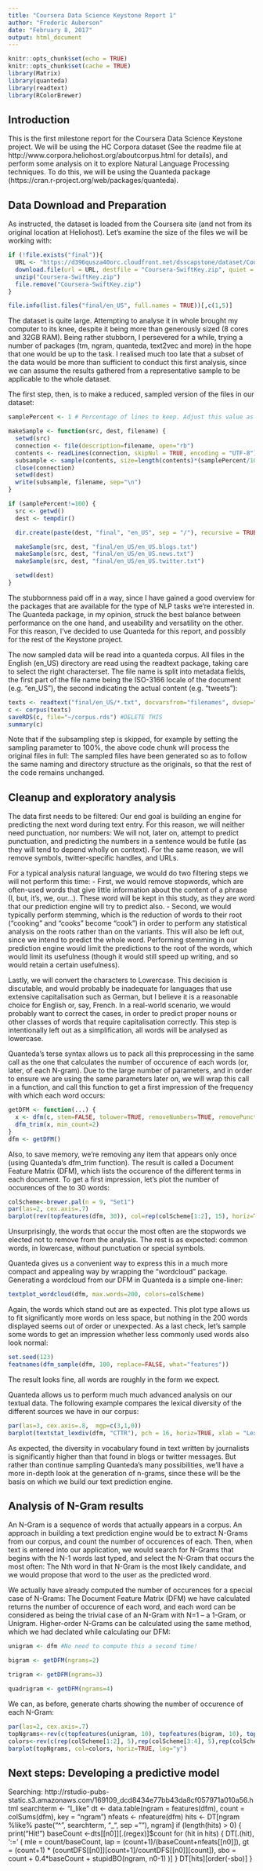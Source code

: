 ```yaml
---
title: "Coursera Data Science Keystone Report 1"
author: "Frederic Auberson"
date: "February 8, 2017"
output: html_document
---
```


```r
knitr::opts_chunk$set(echo = TRUE)
knitr::opts_chunk$set(cache = TRUE)
library(Matrix)
library(quanteda)
library(readtext)
library(RColorBrewer)
```

## Introduction

This is the first milestone report for the Coursera Data Science Keystone project. We will be using the HC Corpora dataset (See the readme file at http://www.corpora.heliohost.org/aboutcorpus.html for details), and perform some analysis on it to explore Natural Language Processing techniques. To do this, we will be using the Quanteda package (https://cran.r-project.org/web/packages/quanteda).

## Data Download and Preparation

As instructed, the dataset is loaded from the Coursera site (and not from its original location at Heliohost). Let's examine the size of the files we will be working with:

```r
if (!file.exists("final")){
  URL <- "https://d396qusza40orc.cloudfront.net/dsscapstone/dataset/Coursera-SwiftKey.zip"
  download.file(url = URL, destfile = "Coursera-SwiftKey.zip", quiet = TRUE)
  unzip("Coursera-SwiftKey.zip")
  file.remove("Coursera-SwiftKey.zip")
}

file.info(list.files("final/en_US", full.names = TRUE))[,c(1,5)]
```

The dataset is quite large. Attempting to analyse it in whole brought my computer to its knee, despite it being more than generously sized (8 cores and 32GB RAM). Being rather stubborn, I persevered for a while, trying a number of packages (tm, ngram, quanteda, text2vec and more) in the hope that one would be up to the task. I realised much too late that a subset of the data would be more than sufficient to conduct this first analysis, since we can assume the results gathered from a representative sample to be applicable to the whole dataset.

The first step, then, is to make a reduced, sampled version of the files in our dataset:

```r
samplePercent <- 1 # Percentage of lines to keep. Adjust this value as needed.

makeSample <- function(src, dest, filename) {
  setwd(src)
  connection <- file(description=filename, open="rb")
  contents <- readLines(connection, skipNul = TRUE, encoding = "UTF-8")
  subsample <- sample(contents, size=length(contents)*(samplePercent/100), replace=FALSE)
  close(connection)
  setwd(dest)
  write(subsample, filename, sep="\n")
}

if (samplePercent!=100) {
  src <- getwd()
  dest <- tempdir()

  dir.create(paste(dest, "final", "en_US", sep = "/"), recursive = TRUE)

  makeSample(src, dest, "final/en_US/en_US.blogs.txt")
  makeSample(src, dest, "final/en_US/en_US.news.txt")
  makeSample(src, dest, "final/en_US/en_US.twitter.txt")

  setwd(dest)
}
```

The stubbornness paid off in a way, since I have gained a good overview for the packages that are available for the type of NLP tasks we're interested in. The Quanteda package, in my opinion, struck the best balance between performance on the one hand, and useability and versatility on the other. For this reason, I've decided to use Quanteda for this report, and possibly for the rest of the Keystone project. 

The now sampled data will be read into a quanteda corpus. All files in the English (en_US) directory are read using the readtext package, taking care to select the right characterset. The file name is split into metadata fields, the first part of the file name being the ISO-3166 locale of the document (e.g. "en_US"), the second indicating the actual content (e.g. "tweets"):

```r
texts <- readtext("final/en_US/*.txt", docvarsfrom="filenames", dvsep="\\.", docvarnames=c("lang","name"), encoding="UTF-8", verbosity=0)
c <- corpus(texts)
saveRDS(c, file="~/corpus.rds") #DELETE THIS
summary(c) 
```

Note that if the subsampling step is skipped, for example by setting the sampling parameter to 100%, the above code chunk will process the original files in full: The sampled files have been generated so as to follow the same naming and directory structure as the originals, so that the rest of the code remains unchanged.

## Cleanup and exploratory analysis

The data first needs to be filtered: Our end goal is building an engine for predicting the next word during text entry. For this reason, we will neither need punctuation, nor numbers: We will not, later on, attempt to predict punctuation, and predicting the numbers in a sentence would be futile (as they will tend to depend wholly on context). For the same reason, we will remove symbols, twitter-specific handles, and URLs. 

For a typical analysis natural language, we would do two filtering steps we will not perform this time: 
- First, we would remove stopwords, which are often-used words that give little information about the content of a phrase (I, but, it's, we, our...). These word will be kept in this study, as they are word that our prediction engine will try to predict also.
- Second, we would typically perform stemming, which is the reduction of words to their root ("cooking" and "cooks" become "cook") in order to perform any statistical analysis on the roots rather than on the variants. This will also be left out, since we intend to predict the whole word. Performing stemming in our prediction engine would limit the predictions to the root of the words, which would limit its usefulness (though it would still speed up writing, and so would retain a certain usefulness).

Lastly, we will convert the characters to Lowercase. This decision is discutable, and would probably be inadequate for languages that use extensive capitalisation such as German, but I believe it is a reasonable choice for English or, say, French. In a real-world scenario, we would probably want to correct the cases, in order to predict proper nouns or other classes of words that require capitalisation correctly. This step is intentionally left out as a simplification, all words will be analysed as lowercase. 

Quanteda's terse syntax allows us to pack all this preprocessing in the same call as the one that calculates the number of occurence of each words (or, later, of each N-gram). Due to the large number of parameters, and in order to ensure we are using the same parameters later on, we will wrap this call in a function, and call this function to get a first impression of the frequency with which each word occurs:

```r
getDFM <- function(...) {
  x <- dfm(c, stem=FALSE, tolower=TRUE, removeNumbers=TRUE, removePunct=TRUE, removeSymbols=TRUE, removeHyphens=FALSE, removeTwitter=TRUE, removeURL=TRUE, ...)
  dfm_trim(x, min_count=2)
}
dfm <- getDFM()
```

Also, to save memory, we're removing any item that appears only once (using Quanteda's dfm_trim function). The result is called a Document Feature Matrix (DFM), which lists the occurence of the different terms in each document. To get a first impression, let's plot the number of occurences of the to 30 words:

```r
colScheme<-brewer.pal(n = 9, "Set1")
par(las=2, cex.axis=.7)
barplot(rev(topfeatures(dfm, 30)), col=rep(colScheme[1:2], 15), horiz=TRUE)
```

Unsurprisingly, the words that occur the most often are the stopwords we elected not to remove from the analysis. The rest is as expected: common words, in lowercase, without punctuation or special symbols. 

Quanteda gives us a convenient way to express this in a much more compact and appealing way by wrapping the "wordcloud" package. Generating a wordcloud from our DFM in Quanteda is a simple one-liner:

```r
textplot_wordcloud(dfm, max.words=200, colors=colScheme)
```

Again, the words which stand out are as expected. This plot type allows us to fit significantly more words on less space, but nothing in the 200 words displayed seems out of order or unexpected. As a last check, let's sample some words to get an impression whether less commonly used words also look normal: 

```r
set.seed(123)
featnames(dfm_sample(dfm, 100, replace=FALSE, what="features"))
```

The result looks fine, all words are roughly in the form we expect.

Quanteda allows us to perform much much advanced analysis on our textual data. The following example compares the lexical diversity of the different sources we have in our corpus:

```r
par(las=3, cex.axis=.8,  mgp=c(3,1,0))
barplot(textstat_lexdiv(dfm, "CTTR"), pch = 16, horiz=TRUE, xlab = "Lexical Diversity (Carroll Type-Token Ratio (CTTR))", col=colScheme[1:3])
```

As expected, the diversity in vocabulary found in text written by journalists is significantly higher than that found in blogs or twitter messages. But rather than continue sampling Quanteda's many possibilities, we'll have a more in-depth look at the generation of n-grams, since these will be the basis on which we build our text prediction engine. 

## Analysis of N-Gram results

An N-Gram is a sequence of words that actually appears in a corpus. An approach in building a text prediction engine would be to extract N-Grams from our corpus, and count the number of occurences of each. Then, when text is entered into our application, we would search for N-Grams that begins with the N-1 words last typed, and select the N-Gram that occurs the most often: The Nth word in that N-Gram is the most likely candidate, and we would propose that word to the user as the predicted word.

We actually have already computed the number of occurences for a special case of N-Grams: The Document Feature Matrix (DFM) we have calculated returns the number of occurence of each word, and each word can be considered as being the trivial case of an N-Gram with N=1 -- a 1-Gram, or Unigram. Higher-order N-Grams can be calculated using the same method, which we had declated while calculating our DFM:

```r
unigram <- dfm #No need to compute this a second time!
```
```r
bigram <- getDFM(ngrams=2)
```
```r
trigram <- getDFM(ngrams=3)
```
```r
quadrigram <- getDFM(ngrams=4)
```

We can, as before, generate charts showing the number of occurence of each N-Gram:

```r
par(las=2, cex.axis=.7)
topNgrams<-rev(c(topfeatures(unigram, 10), topfeatures(bigram, 10), topfeatures(trigram, 10), topfeatures(quadrigram, 10)))
colors<-rev(c(rep(colScheme[1:2], 5),rep(colScheme[3:4], 5),rep(colScheme[5:6], 5),rep(colScheme[7:8], 5)))
barplot(topNgrams, col=colors, horiz=TRUE, log="y")
```

## Next steps: Developing a predictive model



Searching: http://rstudio-pubs-static.s3.amazonaws.com/169109_dcd8434e77bb43da8cf057971a010a56.html
searchterm <- "I_like"
dt <- data.table(ngram = features(dfm), count = colSums(dfm), key = "ngram")
nfeats <- nfeature(dfm)
hits <- DT[ngram %like% paste("^", searchterm, "_", sep = ""), ngram]
if (length(hits) > 0) {
    print("Hit!")
    baseCount <-dts[[n0]][.(regex)]$count
    for (hit in hits) {
      DT[.(hit), ':=' (
        mle = count/baseCount, 
        lap = (count+1)/(baseCount+nfeats[[n0]]),
        gt = (count+1) * (countDFS[[n0]][count+1]/countDFS[[n0]][count]),
        sbo = count + 0.4*baseCount + stupidBO(ngram, n0-1)
      )]
    }
    DT[hits][order(-sbo)]
}